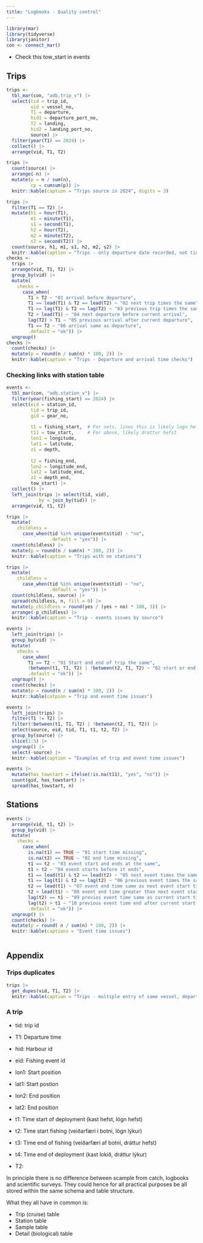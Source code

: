 ```yaml
---
title: "Logbooks - Quality control"
---
```


```r
library(mar)
library(tidyverse)
library(janitor)
con <- connect_mar()
```

* Check this tow_start in events

## Trips

```r
trips <-
  tbl_mar(con, "adb.trip_v") |> 
  select(tid = trip_id, 
         vid = vessel_no,
         T1 = departure,
         hid1 = departure_port_no,
         T2 = landing,
         hid2 = landing_port_no,
         source) |> 
  filter(year(T1) == 2024) |> 
  collect() |> 
  arrange(vid, T1, T2)
```

```r
trips |> 
  count(source) |> 
  arrange(-n) |> 
  mutate(p = n / sum(n),
         cp = cumsum(p)) |> 
  knitr::kable(caption = "Trips source in 2024", digits = 3)
```

```r
trips |> 
  filter(T1 == T2) |> 
  mutate(h1 = hour(T1),
         m1 = minute(T1),
         s1 = second(T1),
         h2 = hour(T2),
         m2 = minute(T2),
         s2 = second(T2)) |> 
  count(source, h1, m1, s1, h2, m2, s2) |> 
  knitr::kable(caption = "Trips - only departure date recorded, not time")
checks <- 
  trips |> 
  arrange(vid, T1, T2) |> 
  group_by(vid) |> 
  mutate(
    checks = 
      case_when(
        T1 > T2 ~ "01 arrival before departure",
        T1 == lead(T1) & T2 == lead(T2) ~ "02 next trip times the same",
        T1 == lag(T1) & T2 == lag(T2) ~ "03 previous trip times the same",
        T2 > lead(T1) ~ "04 next departure before current arrival",
        lag(T2) > T1 ~ "05 previous arrival after current departure",
        T1 == T2 ~ "06 arrival same as departure",
        .default = "ok")) |> 
  ungroup()
checks |> 
  count(checks) |> 
  mutate(p = round(n / sum(n) * 100, 2)) |> 
  knitr::kable(caption = "Trips - Departure and arrival time checks")
```

### Checking links with station table

```r
events <- 
  tbl_mar(con, "adb.station_v") |> 
  filter(year(fishing_start) == 2024) |> 
  select(eid = station_id,
         tid = trip_id,
         gid = gear_no,
         
         t1 = fishing_start,  # For nets, lines this is likely logn hefst
         t11 = tow_start,     # For above, likely drattur hefst
         lon1 = longitude,
         lat1 = latitude,
         z1 = depth,
         
         t2 = fishing_end,
         lon2 = longitude_end,
         lat2 = latitude_end,
         z2 = depth_end,
         tow_start) |> 
  collect() |> 
  left_join(trips |> select(tid, vid),
            by = join_by(tid)) |> 
  arrange(vid, t1, t2)

trips |> 
  mutate(
    childless = 
      case_when(tid %in% unique(events$tid) ~ "no",
                .default = "yes")) |> 
  count(childless) |> 
  mutate(p = round(n / sum(n) * 100, 2)) |> 
  knitr::kable(caption = "Trips with no stations")
```

```r
trips |> 
  mutate(
    childless = 
      case_when(tid %in% unique(events$tid) ~ "no",
                .default = "yes")) |> 
  count(childless, source) |> 
  spread(childless, n, fill = 0) |> 
  mutate(p_childless = round(yes / (yes + no) * 100, 3)) |> 
  arrange(-p_childless) |> 
  knitr::kable(caption = "Trip - events issues by source")
```


```r
events |>
  left_join(trips) |> 
  group_by(vid) |> 
  mutate(
    checks = 
      case_when(
        T1 == T2 ~ "01 Start and end of trip the same",
        !between(t1, T1, T2) | !between(t2, T1, T2) ~ "02 start or end time of events not within trip time",
        .default = "ok")) |> 
  ungroup() |> 
  count(checks) |> 
  mutate(p = round(n / sum(n) * 100, 2)) |> 
  knitr::kable(catpion = "Trip and event time issues")

events |> 
  left_join(trips) |> 
  filter(T1 != T2) |> 
  filter(!between(t1, T1, T2) | !between(t2, T1, T2)) |> 
  select(source, eid, tid, T1, t1, t2, T2) |> 
  group_by(source) |> 
  slice(1:5) |> 
  ungroup() |> 
  select(-source) |> 
  knitr::kable(caption = "Examples of trip and event time issues")
```

```r
events |> 
  mutate(has_towstart = ifelse(!is.na(t11), "yes", "no")) |> 
  count(gid, has_towstart) |> 
  spread(has_towstart, n)
```

## Stations

```r
events |> 
  arrange(vid, t1, t2) |> 
  group_by(vid) |> 
  mutate(
    checks =
      case_when(
        is.na(t1) == TRUE ~ "01 start time missing",
        is.na(t2) == TRUE ~ "02 end time missing",
        t1 == t2 ~ "03 event start and ends at the same",
        t1 > t2 ~ "04 event starts before it ends",
        t1 == lead(t1) & t2 == lead(t2) ~ "05 next event times the same",
        t1 == lag(t1) & t2 == lag(t2) ~ "06 previous event times the same",
        t2 == lead(t1) ~ "07 event end time same as next event start time",
        t2 > lead(t1) ~ "08 event end time greater than next event start time",
        lag(t2) == t1 ~ "09 previos event time same as current start time",
        lag(t2) > t1 ~ "10 previous event time end after current start time",
        .default = "ok")) |> 
  ungroup() |> 
  count(checks) |> 
  mutate(p = round( n / sum(n) * 100, 2)) |> 
  knitr::kable(captions = "Event time issues")
```

```r

```


## Appendix

### Trips duplicates

```r
trips |> 
  get_dupes(vid, T1, T2) |> 
  knitr::kable(caption = "Trips - multiple entry of same vessel, departure and arrival")
```



### A trip

* tid: trip id
* T1: Departure time
* hid: Harbour id
* eid: Fishing event id
* lon1: Start position
* lat1: Start postion
* lon2: End position
* lat2: End position
* t1: Time start of deployment (kast hefst, lögn hefst)
* t2: Time start fishing       (veiðarfæri í botni, lögn lýkur)
* t3: Time end of fishing      (veiðarfæri af botni, dráttur hefst)
* t4: Time end of deployment   (kast lokið, dráttur lýkur)

* T2: 




In principle there is no difference between scample from catch, logbooks and scientific surveys. They could hence for all practical purposes be all stored within the same schema and table structure.

What they all have in common is:

* Trip (cruise) table
* Station table
* Sample table
* Detail (biological) table
